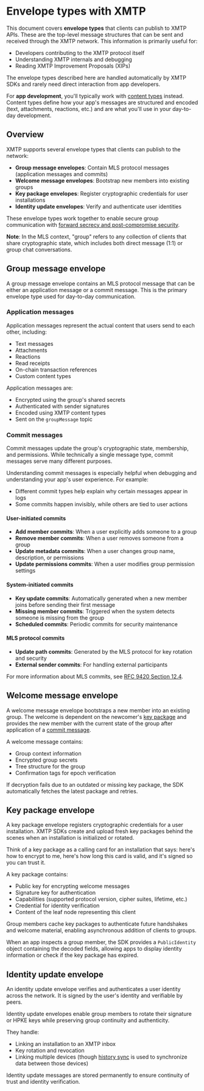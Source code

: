# Envelope types with XMTP

This document covers **envelope types** that clients can publish to XMTP APIs. These are the top-level message structures that can be sent and received through the XMTP network. This information is primarily useful for:

- Developers contributing to the XMTP protocol itself
- Understanding XMTP internals and debugging
- Reading XMTP Improvement Proposals (XIPs)

The envelope types described here are handled automatically by XMTP SDKs and rarely need direct interaction from app developers.

For **app development**, you'll typically work with [content types](/inboxes/content-types/content-types) instead. Content types define how your app's messages are structured and encoded (text, attachments, reactions, etc.) and are what you'll use in your day-to-day development.

## Overview

XMTP supports several envelope types that clients can publish to the network:

- **Group message envelopes**: Contain MLS protocol messages (application messages and commits)
- **Welcome message envelopes**: Bootstrap new members into existing groups
- **Key package envelopes**: Register cryptographic credentials for user installations
- **Identity update envelopes**: Verify and authenticate user identities

These envelope types work together to enable secure group communication with [forward secrecy and post-compromise security](/protocol/security).

**Note**: In the MLS context, "group" refers to any collection of clients that share cryptographic state, which includes both direct message (1:1) or group chat conversations.

## Group message envelope

A group message envelope contains an MLS protocol message that can be either an application message or a commit message. This is the primary envelope type used for day-to-day communication.

### Application messages

Application messages represent the actual content that users send to each other, including:

- Text messages
- Attachments
- Reactions
- Read receipts
- On-chain transaction references
- Custom content types

Application messages are:

- Encrypted using the group's shared secrets
- Authenticated with sender signatures
- Encoded using XMTP content types
- Sent on the `groupMessage` topic

### Commit messages

Commit messages update the group's cryptographic state, membership, and permissions. While technically a single message type, commit messages serve many different purposes.

Understanding commit messages is especially helpful when debugging and understanding your app's user experience. For example:

- Different commit types help explain why certain messages appear in logs
- Some commits happen invisibly, while others are tied to user actions

#### User-initiated commits

- **Add member commits**: When a user explicitly adds someone to a group
- **Remove member commits**: When a user removes someone from a group  
- **Update metadata commits**: When a user changes group name, description, or permissions
- **Update permissions commits**: When a user modifies group permission settings

#### System-initiated commits

- **Key update commits**: Automatically generated when a new member joins before sending their first message
- **Missing member commits**: Triggered when the system detects someone is missing from the group
- **Scheduled commits**: Periodic commits for security maintenance

#### MLS protocol commits

- **Update path commits**: Generated by the MLS protocol for key rotation and security
- **External sender commits**: For handling external participants

For more information about MLS commits, see [RFC 9420 Section 12.4](https://www.rfc-editor.org/rfc/rfc9420.html#section-12.4).

## Welcome message envelope

A welcome message envelope bootstraps a new member into an existing group. The welcome is dependent on the newcomer's [key package](#key-package-envelope) and provides the new member with the current state of the group after application of a [commit message](#commit-messages).

A welcome message contains:

- Group context information
- Encrypted group secrets
- Tree structure for the group
- Confirmation tags for epoch verification

If decryption fails due to an outdated or missing key package, the SDK automatically fetches the latest package and retries.

## Key package envelope

A key package envelope registers cryptographic credentials for a user installation. XMTP SDKs create and upload fresh key packages behind the scenes when an installation is initialized or rotated.

Think of a key package as a calling card for an installation that says: here's how to encrypt to me, here's how long this card is valid, and it's signed so you can trust it.

A key package contains:

- Public key for encrypting welcome messages
- Signature key for authentication
- Capabilities (supported protocol version, cipher suites, lifetime, etc.)
- Credential for identity verification
- Content of the leaf node representing this client

Group members cache key packages to authenticate future handshakes and welcome material, enabling asynchronous addition of clients to groups.

When an app inspects a group member, the SDK provides a `PublicIdentity` object containing the decoded fields, allowing apps to display identity information or check if the key package has expired.

## Identity update envelope

An identity update envelope verifies and authenticates a user identity across the network. It is signed by the user's identity and verifiable by peers.

Identity update envelopes enable group members to rotate their signature or HPKE keys while preserving group continuity and authenticity.

They handle:

- Linking an installation to an XMTP inbox
- Key rotation and revocation
- Linking multiple devices (though [history sync](/inboxes/list-stream-sync/history-sync) is used to synchronize data between those devices)

Identity update messages are stored permanently to ensure continuity of trust and identity verification.

